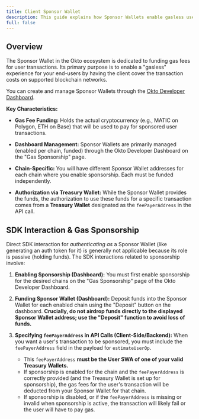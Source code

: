 ```yaml
---
title: Client Sponsor Wallet
description: This guide explains how Sponsor Wallets enable gasless user transactions by funding gas fees across chains.
full: false
---
```



<AIMarkdownComponent isIndex={false} />

## Overview

The Sponsor Wallet in the Okto ecosystem is dedicated to funding gas fees for user transactions. Its primary purpose is to enable a "gasless" experience for your end-users by having the client cover the transaction costs on supported blockchain networks.

You can create and manage Sponsor Wallets through the [Okto Developer Dashboard](/docs/developer-admin-dashboard/sponsorship).

**Key Characteristics:**

- **Gas Fee Funding:** Holds the actual cryptocurrency (e.g., MATIC on Polygon, ETH on Base) that will be used to pay for sponsored user transactions.

- **Dashboard Management:** Sponsor Wallets are primarily managed (enabled per chain, funded) through the Okto Developer Dashboard on the "Gas Sponsorship" page.

- **Chain-Specific:** You will have different Sponsor Wallet addresses for each chain where you enable sponsorship. Each must be funded independently.

- **Authorization via Treasury Wallet:** While the Sponsor Wallet provides the funds, the authorization to use these funds for a specific transaction comes from a **Treasury Wallet** designated as the `feePayerAddress` in the API call.

## SDK Interaction & Gas Sponsorship

Direct SDK interaction for *authenticating as* a Sponsor Wallet (like generating an auth token for it) is generally not applicable because its role is passive (holding funds). The SDK interactions related to sponsorship involve:

1.  **Enabling Sponsorship (Dashboard):** You must first enable sponsorship for the desired chains on the "Gas Sponsorship" page of the Okto Developer Dashboard.

2.  **Funding Sponsor Wallet (Dashboard):** Deposit funds into the Sponsor Wallet for each enabled chain using the "Deposit" button on the dashboard. **Crucially, do not airdrop funds directly to the displayed Sponsor Wallet address; use the "Deposit" function to avoid loss of funds.**

3.  **Specifying `feePayerAddress` in API Calls (Client-Side/Backend):**
    When you want a user's transaction to be sponsored, you must include the `feePayerAddress` field in the payload for `estimateUserOp`.
    - This `feePayerAddress` **must be the User SWA of one of your valid Treasury Wallets.**
    - If sponsorship is enabled for the chain and the `feePayerAddress` is correctly provided (and the Treasury Wallet is set up for sponsorship), the gas fees for the user's transaction will be deducted from your Sponsor Wallet for that chain.
    - If sponsorship is disabled, or if the `feePayerAddress` is missing or invalid when sponsorship is active, the transaction will likely fail or the user will have to pay gas.